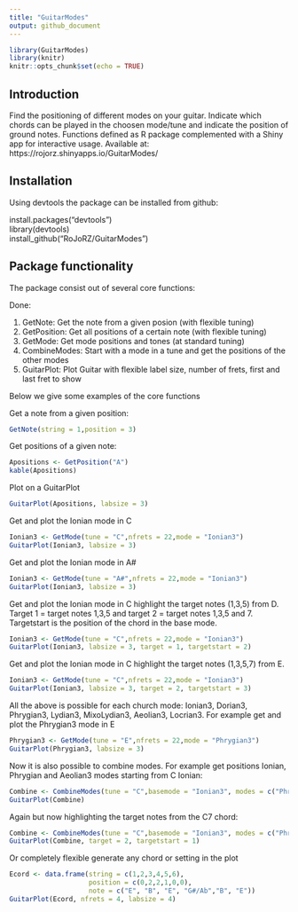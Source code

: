 ```yaml
---
title: "GuitarModes"
output: github_document
---
```


```r
library(GuitarModes)
library(knitr)
knitr::opts_chunk$set(echo = TRUE)
```

## Introduction

Find the positioning of different modes on your guitar. Indicate which chords can be played in the choosen mode/tune and indicate the position of ground notes. Functions defined as R package complemented with a Shiny app for interactive usage. Available at: https://rojorz.shinyapps.io/GuitarModes/

## Installation
Using devtools the package can be installed from github:
   
install.packages("devtools")   
library(devtools)   
install_github("RoJoRZ/GuitarModes")   
   

## Package functionality

The package consist out of several core functions:

Done:

1) GetNote: Get the note from a given posion (with flexible tuning)
2) GetPosition: Get all positions of a certain note (with flexible tuning)
3) GetMode: Get mode positions and tones (at standard tuning)
4) CombineModes: Start with a mode in a tune and get the positions of the other modes 
5) GuitarPlot: Plot Guitar with flexible label size, number of frets, first and last fret to show

Below we give some examples of the core functions

Get a note from a given position:
```r
GetNote(string = 1,position = 3)
```

Get positions of a given note:
```r
Apositions <- GetPosition("A")
kable(Apositions)
```

Plot on a GuitarPlot
```r
GuitarPlot(Apositions, labsize = 3)
```

Get and plot the Ionian mode in C

```r
Ionian3 <- GetMode(tune = "C",nfrets = 22,mode = "Ionian3")
GuitarPlot(Ionian3, labsize = 3)
```

Get and plot the Ionian mode in A#

```r
Ionian3 <- GetMode(tune = "A#",nfrets = 22,mode = "Ionian3")
GuitarPlot(Ionian3, labsize = 3)
```

Get and plot the Ionian mode in C highlight the target notes (1,3,5) from D. Target 1 = target notes 1,3,5 and target 2 = target notes 1,3,5 and 7. Targetstart is the position of the chord in the base mode.

```r
Ionian3 <- GetMode(tune = "C",nfrets = 22,mode = "Ionian3")
GuitarPlot(Ionian3, labsize = 3, target = 1, targetstart = 2)
```

Get and plot the Ionian mode in C highlight the target notes (1,3,5,7) from E. 

```r
Ionian3 <- GetMode(tune = "C",nfrets = 22,mode = "Ionian3")
GuitarPlot(Ionian3, labsize = 3, target = 2, targetstart = 3)
```

All the above is possible for each church mode: Ionian3, Dorian3, Phrygian3, Lydian3, MixoLydian3, Aeolian3, Locrian3. 
For example get and plot the Phrygian3 mode in E

```r
Phrygian3 <- GetMode(tune = "E",nfrets = 22,mode = "Phrygian3")
GuitarPlot(Phrygian3, labsize = 3)
```

Now it is also possible to combine modes. For example get positions Ionian, Phrygian and Aeolian3 modes starting from C Ionian:

```r
Combine <- CombineModes(tune = "C",basemode = "Ionian3", modes = c("Phrygian3", "Aeolian3"))
GuitarPlot(Combine)
```

Again but now highlighting the target notes from the C7 chord:

```r
Combine <- CombineModes(tune = "C",basemode = "Ionian3", modes = c("Phrygian3", "Aeolian3"))
GuitarPlot(Combine, target = 2, targetstart = 1)
```

Or completely flexible generate any chord or setting in the plot

```r
Ecord <- data.frame(string = c(1,2,3,4,5,6), 
                    position = c(0,2,2,1,0,0), 
                    note = c("E", "B", "E", "G#/Ab","B", "E"))
GuitarPlot(Ecord, nfrets = 4, labsize = 4)
```


